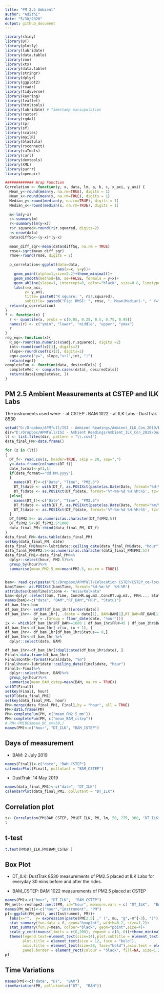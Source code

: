 ```yaml
---
title: "PM 2.5 Ambient"
author: "Adithi"
date: "5/30/2020"
output: github_document
---
```


```r
library(shiny)
library(DT)
library(plotly)
library(lubridate)
library(data.table)
library(zoo)
library(xts)
library(data.table)
library(stringr)
library(dplyr)
library(ggplot2)
library(readr)
library(tidyverse)
library(keyring)
library(leaflet)
library(htmltools)
library(lubridate) # Timestamp maniupulation
library(raster)
library(rgdal)
library(sp)
library(sf)
library(scales)
library(mailR)
library(blastula)
library(rsconnect)
library(caTools)
library(curl)
library(devtools)
library(XML)
library(purrr)
library(openair)

############# Wrap Function
Correlation <- function(y, x, data, lm, a, b, c, x_axi, y_axi) {
  Mean_y<-round(mean(y, na.rm=TRUE), digits = 1)
  Mean_x<-round(mean(x, na.rm=TRUE), digits = 1)
  Median_y<-round(median(y, na.rm=TRUE), digits = 1)
  Median_x<-round(median(x, na.rm=TRUE), digits = 1)
  
  m<-lm(y~x)
  s<-summary(m)
  r<-summary(lm(y~x))
  r$r.squared<-round(r$r.squared, digits=2)
  n<-nrow(data)
  data$diffSq<-(y-x)*(y-x)
  
  mean_diff_sqr<-mean(data$diffSq, na.rm = TRUE)
  rmse<-sqrt(mean_diff_sqr)
  rmse<-round(rmse, digits = 2)
  
  p_correlation<-ggplot(data=data,
                        aes(x=x, y=y))+
    geom_point(alpha=1,size=2.2)+theme_minimal()+
    geom_smooth(method=lm, se=FALSE, formula = y~x)+
    geom_abline(slope=1, intercept=0, color="black", size=0.8, linetype="dashed")+
    labs(x=x_axi,
         y= y_axi,
         title= paste0("R square: ", r$r.squared),
         subtitle= paste0("Fig: RMSE: ", rmse, "; Mean(Median)-", " Y=", Mean_y,"(",Median_y, ")", "; X=", Mean_x,"(",Median_x, ")", " (ug/m3);"))+ annotate("text", label = reg_eqn(s), x =a, y = b) +theme(legend.text=element_text(size=12),plot.title = element_text(size = 14, face = "bold"),plot.subtitle = element_text(size = 10, face = "bold"), axis.title = element_text(size=18),axis.text = element_text(size = 16, face = "bold"), panel.border = element_rect(colour = "black", fill=NA, size=1.2))+scale_x_continuous(limits=c(0,c))+scale_y_continuous(limits=c(0,c))
  return(p_correlation)
}
f <- function(x) {
  r <- quantile(x, probs = c(0.05, 0.25, 0.5, 0.75, 0.95))
  names(r) <- c("ymin", "lower", "middle", "upper", "ymax")
  r
}
reg_eqn<-function(x){
  R_sq<-round(as.numeric(x$adj.r.squared), digits =2)
  int<-round(coef(x)[1], digits=2)
  slope<-round(coef(x)[2], digits=2)
  eqn<-paste("y=", slope,"x+(",int, ")")
  return(eqn)}
completeFun <- function(data, desiredCols) {
  completeVec <- complete.cases(data[, desiredCols])
  return(data[completeVec, ])
}
```

## PM 2.5 Ambient Measurements at CSTEP and ILK Labs

The instruments used were: 
- at CSTEP : BAM 1022
- at ILK Labs : DustTrak 8530 


```r
setwd("D:/Dropbox/APMfull/ISI - Ambient Readings/Ambient_ILK_Con_2019/DustTrak")
dir="D:/Dropbox/APMfull/ISI - Ambient Readings/Ambient_ILK_Con_2019/DustTrak"
lt <- list.files(dir, pattern = "\\.csv$")
data_final_PM<-data.frame()

for (z in (lt))
{
  DT_f<- read.csv(z, header=TRUE, skip = 28, sep=",")
  y<-data.frame(colnames(DT_f))
  date_format<-y[1,1]
  if(date_format=="dd.MM.yyyy")
  {
    names(DT_f)<-c("Date", "Time", "PM2.5")
    DT_f$date <- with(DT_f, as.POSIXct(paste(as.Date(Date, format="%d-%m-%Y"), Time)))
    DT_f$date <- as.POSIXct(DT_f$date, format='%Y-%m-%d %H:%M:%S', tz="Asia/Kolkata")
  }else{
    names(DT_f)<-c("Date", "Time", "PM2.5")
    DT_f$date <- with(DT_f, as.POSIXct(paste(as.Date(Date, format="%m/%d/%Y"), Time)))
    DT_f$date <- as.POSIXct(DT_f$date, format='%Y-%m-%d %H:%M:%S', tz="Asia/Kolkata")
  }
  DT_f$PM2.5<- as.numeric(as.character(DT_f$PM2.5))
  DT_f$PM2.5<-DT_f$PM2.5*1000
  data_final_PM<-rbind(data_final_PM, DT_f)
}
data_final_PM<-data.table(data_final_PM)
setkey(data_final_PM, date)
data_final_PM$hour<-lubridate::ceiling_date(data_final_PM$date, "hour")
data_final_PM$PM2.5<-as.numeric(as.character(data_final_PM$PM2.5))
data_final_PM1<-data_final_PM%>%
  dplyr::select(hour, PM2.5)%>%
  group_by(hour)%>%
  summarise(mean_PM2.5_mm=mean(PM2.5, na.rm = TRUE))


bam<- read.csv(paste("D:/Dropbox/APMfull/Colocation CSTEP/CSTEP_co-location_2020/Exp_10_2020_01-13-27/BAM_DT/","DT145243.CSV", sep =""), skip=4)
bam$Time<- as.POSIXct(bam$Time, format='%d-%m-%Y  %H:%M') 
attributes(bam$Time)$tzone <- "Asia/Kolkata"
bam<-dplyr::select(bam, Time, ConcHR.ug.m3.,ConcRT.ug.m3., FRH..., Status)
names(bam)<-c("date", "BAM","RT_BAM","FRH", "Status")
df_bam_1hr<-bam
df_bam_1hr<- setDT(df_bam_1hr)[order(date)]
df_bam_1hr<- df_bam_1hr[, .(date = date[1], BAM=BAM[1],RT_BAM=RT_BAM[1],FRH=FRH[1], Status=Status[1]) ,                     
             by = .(Group = floor_date(date, "hour"))] 
ix <- which(df_bam_1hr$RT_BAM>=1000 | df_bam_1hr$FRH>45 | df_bam_1hr$BAM<0 |df_bam_1hr$RT_BAM< 0 )
df_bam_1hr<-df_bam_1hr[-c(ix, ix + 1), ]
df_bam_1hr<- df_bam_1hr[df_bam_1hr$Status== 0,]
df_bam_1hr<-df_bam_1hr %>%
  dplyr::select(date, BAM)

df_bam_1hr<-df_bam_1hr[!duplicated(df_bam_1hr$date), ]
Final<-data.frame(df_bam_1hr)
Final$month<-format(Final$date, "%m")
Final$hour<-lubridate::ceiling_date(Final$date, "hour")
Final1<-Final%>%
  dplyr::select(hour, BAM)%>%
  group_by(hour)%>%
  summarise(mean_BAM_cstep=mean(BAM, na.rm = TRUE))
setDT(Final1)
setkey(Final1, hour)
setDT(data_final_PM1)
setkey(data_final_PM1, hour)
PM<-merge(data_final_PM1, Final1,by = "hour", all = TRUE)
PM<-data.frame(PM)
PM<-completeFun(PM, c("mean_PM2.5_mm"))
PM<-completeFun(PM, c("mean_BAM_cstep"))
# PM<-PM[BC$mean_BC_mm<50,]
names(PM)<-c("hour", "DT_ILK", "BAM_CSTEP")

```


## Days of measurement

- BAM: 2 July 2019

```r
names(Final1)<-c("date", "BAM_CSTEP")
calendarPlot(Final1, pollutant = "BAM_CSTEP")
```

- DustTrak: 14 May 2019

```r
names(data_final_PM1)<-c("date", "DT_ILK")
calendarPlot(data_final_PM1, pollutant = "DT_ILK")
```


## Correlation plot

```r
t<- Correlation(PM$BAM_CSTEP, PM$DT_ILK, PM, lm, 50, 275, 300, "DT_ILK", "BAM_CSTEP")
t
```

## t-test

```r
t.test(PM$DT_ILK,PM$BAM_CSTEP )
```

## Box Plot

- DT_ILK: DustTrak 8530 measurements of PM2.5 placed at ILK Labs for everyday 30 mins before and after the rides.

- BAM_CSTEP: BAM 1022 measurements of PM2.5 placed at CSTEP

```r
names(PM)<-c("hour", "DT_ILK",  "BAM_CSTEP")
PM_melt<-reshape2::melt(PM, id="hour", measure.vars = c( "DT_ILK",  "BAM_CSTEP") )
names(PM_melt)<-c("hour","Instrument", "PM")
p1<-ggplot(PM_melt, aes(Instrument, PM))+ 
  labs(x="",  y= expression(paste(PM[2.5] ," (", mu, "g",~m^{-3}, ")")),title=paste0(""))+
  stat_summary(fun.data = f, geom="boxplot", width=0.2, size=1.2)+  
  stat_summary(fun.y=mean, colour="black", geom="point",size=4)+
  scale_y_continuous(limits = c(0,200), expand = c(0, 0))+theme_minimal()+
  theme(legend.text=element_text(size=14),plot.subtitle = element_text(size = 10, face = "bold"),
        plot.title = element_text(size = 12, face = "bold"), 
        axis.title = element_text(size=28, face="bold"),axis.text = element_text(size = 28, colour = "black",face = "bold"),
        panel.border = element_rect(colour = "black", fill=NA, size=1.2),axis.text.x = element_blank() ) + annotate("text", label = "DT_ILK", x ="DT_ILK", y =180, size=6, face="bold")+ annotate("text", label = "BAM_CSTEP", x ="BAM_CSTEP", y =180, size=6, face="bold")
p1


```

## Time Variations


```r
names(PM)<-c("date", "DT",  "BAM")
timeVariation(PM, pollutant=c("DT",  "BAM"))

```